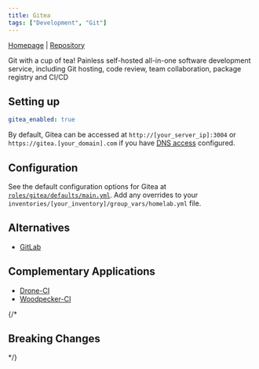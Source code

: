 ```yaml
---
title: Gitea
tags: ["Development", "Git"]
---
```



[Homepage](https://about.gitea.com/) |
[Repository](https://github.com/go-gitea/gitea)

<Tags tags={frontmatter.tags} />

Git with a cup of tea! Painless self-hosted all-in-one software development service, including Git hosting, code review, team collaboration, package registry and CI/CD 

## Setting up

```yaml title="inventories/homelab/group_vars/homelab.yml"
gitea_enabled: true
```

By default, Gitea can be accessed at `http://[your_server_ip]:3004` or `https://gitea.[your_domain].com` if you have [DNS access](../../guides/dns-access/) configured.

## Configuration

See the default configuration options for Gitea at [`roles/gitea/defaults/main.yml`](https://github.com/Dylancyclone/ansible-homelab-orchestration/blob/main/roles/gitea/defaults/main.yml).
Add any overrides to your `inventories/[your_inventory]/group_vars/homelab.yml` file.

## Alternatives

- [GitLab](../gitlab/)

## Complementary Applications

- [Drone-CI](../drone_ci/)
- [Woodpecker-CI](../woodpecker_ci/)

{/* 

## Breaking Changes

*/}